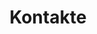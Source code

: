 ---
individual-type: "menu-page"
position: 4
id: 4
title: "Kontakte"
slug: "/contact"
image: "img/contact_hero_img.jpg"
status: ""
content: {"contacts" : [
    {"role" : "Hochzeitspaar"       , "name" : "Eike Wolf"         , "mail": "eikewolf1@yahoo.de"   , "tel" : "000/000 000", "pic" : "img/faq_hero_img.jpg"},
    {"role" : "Hochzeitspaar"       , "name" : "Matthias Leopold"  , "mail": "mat.leo@web.de"       , "tel" : "000/000 000", "pic" : "img/faq_hero_img.jpg"},
    {"role" : "Trauzeugen Braut"    , "name" : "Anja Wolf"         , "mail": "abcd@abcd.de"         , "tel" : "000/000 000", "pic" : "img/faq_hero_img.jpg"},
    {"role" : "Trauzeugen Braut"    , "name" : "Louisa Reinger"    , "mail": "louisa.reinger@gmx.de", "tel" : "000/000 000", "pic" : "img/faq_hero_img.jpg"},
    {"role" : "Trauzeugen Bräutigam", "name" : "Lukas Schlegel"    , "mail": "abcd@abcd.de"         , "tel" : "000/000 000", "pic" : "img/faq_hero_img.jpg"},
    {"role" : "Trauzeugen Bräutigam", "name" : "Markus Lindenmayer", "mail": "abcd@abcd.de"         , "tel" : "000/000 000", "pic" : "img/faq_hero_img.jpg"},
]}
---
